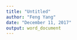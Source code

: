 ---
title: "Untitled"
author: "Feng Yang"
date: "December 11, 2017"
output: word_document
---
 
 


 
 




